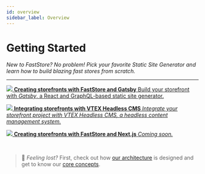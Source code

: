 ```yaml
---
id: overview
sidebar_label: Overview
---
```




# Getting Started

*New to FastStore? No problem! Pick your favorite Static Site Generator and learn how to build blazing fast stores from scratch.*

---

<CardGrid home>

[ ![](/img/Gatsby_Logo.svg) **Creating storefronts with FastStore and Gatsby** Build your storefront with *Gatsby*, a React and GraphQL-based static site generator. ](/tutorials/gatsby/overview)

[ ![](/img/logo.svg) **Integrating storefronts with VTEX Headless CMS** *Integrate your storefront project with *VTEX Headless CMS*, a headless content management system.* ](/tutorials/VTEX-CMS/0)

[ ![](/img/Nextjs_Logo.svg) **Creating storefronts with FastStore and Next.js** *Coming soon.* ](./overview)


</CardGrid>
<br/>

> 🧐 *Feeling lost?* First, check out how [our architecture](/tutorials/architecture/0) is designed and get to know our [core concepts](/tutorials/architecture/3).
